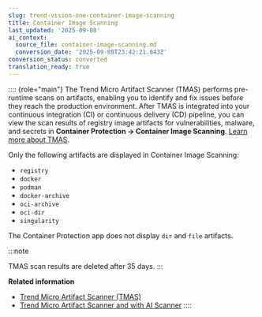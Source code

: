 ```yaml
---
slug: trend-vision-one-container-image-scanning
title: Container Image Scanning
last_updated: '2025-09-08'
ai_context:
  source_file: container-image-scanning.md
  conversion_date: '2025-09-08T23:42:21.843Z'
conversion_status: converted
translation_ready: true
---
```


:::: {role="main"}
The Trend Micro Artifact Scanner (TMAS) performs pre-runtime scans on artifacts, enabling you to identify and fix issues before they reach the production environment. After TMAS is integrated into your continuous integration (CI) or continuous delivery (CD) pipeline, you can view the scan results of registry image artifacts for vulnerabilities, malware, and secrets in **Container Protection → Container Image Scanning**. [Learn more about TMAS](artifact-scanner-tmas.mdx).

Only the following artifacts are displayed in Container Image Scanning:

- `registry`
- `docker`
- `podman`
- `docker-archive`
- `oci-archive`
- `oci-dir`
- `singularity`

The Container Protection app does not display `dir` and `file` artifacts.

:::note

TMAS scan results are deleted after 35 days.
:::

**Related information**

- [Trend Micro Artifact Scanner (TMAS)](artifact-scanner-tmas.mdx)
- [Trend Micro Artifact Scanner and with AI Scanner](tmas-ai-scanner-2.mdx)
::::
